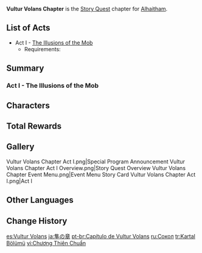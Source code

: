 {{Chapter Infobox
|image           = Vultur Volans Chapter.png
|character       = Alhaitham
|type            = Story
|short           = Vultur Volans
}}
'''Vultur Volans Chapter''' is the [[Story Quest]] chapter for [[Alhaitham]].

==List of Acts==
* Act I - [[The Illusions of the Mob]]
** Requirements: {{Quest|40;1;Akasha Pulses, the Kalpa Flame Rises|display=bullet|requirements=1}}

==Summary==
===Act I - The Illusions of the Mob===
{{Main|The Illusions of the Mob}}
{{Description|Rumors about the Acting Grand Sage have become a popular topic at the Akademiya, while the Acting Grand Sage in question still remains as unbound by convention as ever.<br>Where there are people, there will be a collective. Those outside of it are desperate to fit in, while those already inside relish their false sense of bliss.<br>...Until the fragile bonds are broken, and the mindless crowd disperses like sand.}}
{{Transclude|The Illusions of the Mob|Summary}}

==Characters==
{{Character Appearances|type=Chapter}}

==Total Rewards==
{{Quest Rewards List}}

==Gallery==
<gallery>
Vultur Volans Chapter Act I.png|Special Program Announcement
Vultur Volans Chapter Act I Overview.png|Story Quest Overview
Vultur Volans Chapter Event Menu.png|Event Menu
Story Card Vultur Volans Chapter Act I.png|Act I
</gallery>

==Other Languages==
{{Other Languages
|en      = Vultur Volans Chapter
|zhs     = 天隼之章
|zhs_rm  = Tiānsǔn zhī Zhāng
|zht     = 天隼之章
|zht_rm  = Tiānsǔn zhī Zhāng
|zh_tl   = Chapter of Heaven Falcon
|ja      = 隼の章
|ja_rm   = Hayabusa no Shou
|ja_tl   = Falcon Chapter
|ko      = 매의 장
|ko_rm   = Mae-ui Jang
|ko_tl   = Hawk Chapter
|es      = Vultur Volans
|fr      = Vultur Volans
|ru      = Сокол
|ru_tl   = Falcon
|th      = บทแห่งเหยี่ยวเหินเวหา
|th_rm   = Bot Haeng Yiao Hoen Weha
|th_tl   = Chapter of Sky Soaring Falcon
|vi      = Chương Thiên Chuẩn
|vi_tl   = 
|de      = Vultur Volans
|id      = Chapter Vultur Volans
|id_tl   = Vultur Volans Chapter
|pt      = Capítulo de Vultur Volans
|pt_tl   = 
|tr      = Kartal Bölümü
|tr_tl   = 
|it      = Capitolo del Vultur Volans
|it_tl   = Chapter of the Vultur Volans
}}

==Change History==
{{Change History|3.4}}

[[es:Vultur Volans]]
[[ja:隼の章]]
[[pt-br:Capítulo de Vultur Volans]]
[[ru:Сокол]]
[[tr:Kartal Bölümü]]
[[vi:Chương Thiên Chuẩn]]